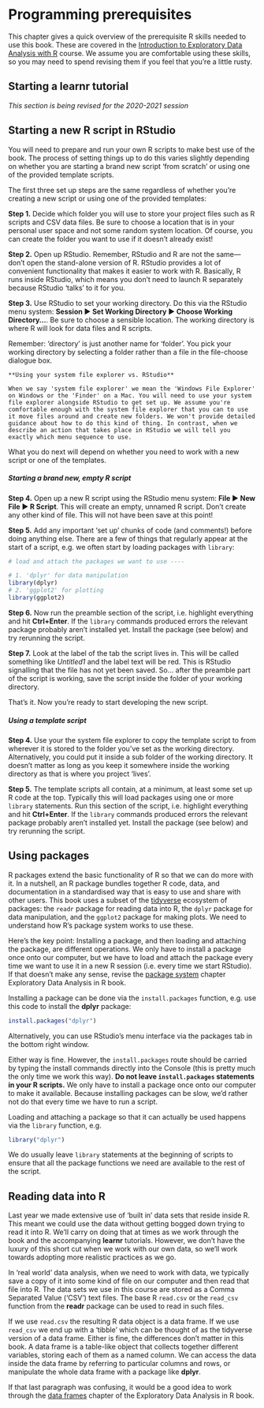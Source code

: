 # Programming prerequisites {#prerequisites}

This chapter gives a quick overview of the prerequisite R skills needed to use this book. These are covered in the [Introduction to Exploratory Data Analysis with R](https://dzchilds.github.io/eda-for-bio) course. We assume you are comfortable using these skills, so you may need to spend revising them if you feel that you're a little rusty.

## Starting a **learnr** tutorial

*This section is being revised for the 2020-2021 session*

## Starting a new R script in RStudio {#new-project-setup}

You will need to prepare and run your own R scripts to make best use of the book. The process of setting things up to do this varies slightly depending on whether you are starting a brand new script 'from scratch' or using one of the provided template scripts.

The first three set up steps are the same regardless of whether you're creating a new script or using one of the provided templates:

**Step 1.** Decide which folder you will use to store your project files such as R scripts and CSV data files. Be sure to choose a location that is in your personal user space and not some random system location. Of course, you can create the folder you want to use if it doesn't already exist! 

**Step 2.** Open up RStudio. Remember, RStudio and R are not the same---don't open the stand-alone version of R. RStudio provides a lot of convenient functionality that makes it easier to work with R. Basically, R runs inside RStudio, which means you don't need to launch R separately because RStudio 'talks' to it for you.

**Step 3.** Use RStudio to set your working directory. Do this via the RStudio menu system: **Session ▶ Set Working Directory ▶ Choose Working Directory...**. Be sure to choose a sensible location. The working directory is where R will look for data files and R scripts. 

Remember: 'directory' is just another name for 'folder'. You pick your working directory by selecting a folder rather than a file in the file-choose dialogue box. 

```block
**Using your system file explorer vs. RStudio**

When we say 'system file explorer' we mean the 'Windows File Explorer' on Windows or the 'Finder' on a Mac. You will need to use your system file explorer alongside RStudio to get set up. We assume you're comfortable enough with the system file explorer that you can to use it move files around and create new folders. We won't provide detailed guidance about how to do this kind of thing. In contrast, when we describe an action that takes place in RStudio we will tell you exactly which menu sequence to use.
```

What you do next will depend on whether you need to work with a new script or one of the templates.

##### Starting a brand new, empty R script {-}

**Step 4.** Open up a new R script using the RStudio menu system: **File ▶ New File ▶ R Script**. This will create an empty, unnamed R script. Don't create any other kind of file. This will not have been save at this point!

**Step 5.** Add any important 'set up' chunks of code (and comments!) before doing anything else. There are a few of things that regularly appear at the start of a script, e.g. we often start by loading packages with `library`:

```r
# load and attach the packages we want to use ----

# 1. 'dplyr' for data manipulation
library(dplyr)
# 2. 'ggplot2' for plotting
library(ggplot2)
```

**Step 6.** Now run the preamble section of the script, i.e. highlight everything and hit **Ctrl+Enter**. If the `library` commands produced errors the relevant package probably aren't installed yet. Install the package (see below) and try rerunning the script.

**Step 7.** Look at the label of the tab the script lives in. This will be called something like *Untitled1* and the label text will be red. This is RStudio signalling that the file has not yet been saved. So... after the preamble part of the script is working, save the script inside the folder of your working directory.

That's it. Now you're ready to start developing the new script.

##### Using a template script {-}

**Step 4.**  Use your the system file explorer to copy the template script to from wherever it is stored to the folder you've set as the working directory. Alternatively, you could put it inside a sub folder of the working directory. It doesn't matter as long as you keep it somewhere inside the working directory as that is where you project 'lives'.

**Step 5.** The template scripts all contain, at a minimum, at least some set up R code at the top. Typically this will load packages using one or more  `library` statements. Run this section of the script, i.e. highlight everything and hit **Ctrl+Enter**. If the `library` commands produced errors the relevant package probably aren't installed yet. Install the package (see below) and try rerunning the script.

## Using packages

R packages extend the basic functionality of R so that we can do more with it. In a nutshell, an R package bundles together R code, data, and documentation in a standardised way that is easy to use and share with other users. This book uses a subset of the [tidyverse](https://www.tidyverse.org) ecosystem of packages: the `readr` package for reading data into R, the `dplyr` package for data manipulation, and the `ggplot2` package for making plots. We need to understand how R's package system works to use these. 

Here's the key point: Installing a package, and then loading and attaching the package, are different operations. We only have to install a package once onto our computer, but we have to load and attach the package every time we want to use it in a new R session (i.e. every time we start RStudio). If that doesn't make any sense, revise the [package system](https://dzchilds.github.io/eda-for-bio/packages.html) chapter Exploratory Data Analysis in R book.

Installing a package can be done via the `install.packages` function, e.g. use this code to install the **dplyr** package:

```r
install.packages("dplyr")
```

Alternatively, you can use RStudio's menu interface via the packages tab in the bottom right window. 

Either way is fine. However, the `install.packages` route should be carried by typing the install commands directly into the Console (this is pretty much the only time we work this way). **Do not leave `install.packages` statements in your R scripts.** We only have to install a package once onto our computer to make it available. Because installing packages can be slow, we'd rather not do that every time we have to run a script.

Loading and attaching a package so that it can actually be used happens via the `library` function, e.g.

```r
library("dplyr")
```

We do usually leave `library` statements at the beginning of scripts to ensure that all the package functions we need are available to the rest of the script.

## Reading data into R

Last year we made extensive use of 'built in' data sets that reside inside R. This meant we could use the data without getting bogged down trying to read it into R. We'll carry on doing that at times as we work through the book and the accompanying **learnr** tutorials. However, we don't have the luxury of this short cut when we work with our own data, so we'll work towards adopting more realistic practices as we go. 

In 'real world' data analysis, when we need to work with data, we typically save a copy of it into some kind of file on our computer and then read that file into R. The data sets we use in this course are stored as a Comma Separated Value ('CSV') text files. The base R `read.csv` or the `read_csv` function from the **readr** package can be used to read in such files.

If we use `read.csv` the resulting R data object is a data frame. If we use `read_csv` we end up with a 'tibble' which can be thought of as the tidyverse version of a data frame. Either is fine, the differences don't matter in this book. A data frame is a table-like object that collects together different variables, storing each of them as a named column. We can access the data inside the data frame by referring to particular columns and rows, or manipulate the whole data frame with a package like **dplyr**.

If that last paragraph was confusing, it would be a good idea to work through the [data frames](https://dzchilds.github.io/eda-for-bio/data-frames.html) chapter of the Exploratory Data Analysis in R book.










